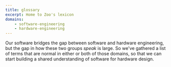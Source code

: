```yaml
---
title: glossary
excerpt: Home to Zoo's lexicon
domains:
    - software-engineering
    - hardware-engineering
---
```


Our software bridges the gap between software and hardware engineering, but the gap in how these two groups _speak_ is large. So we've gathered a list of terms that are normal in either or both of those domains, so that we can start building a shared understanding of software for hardware design.
